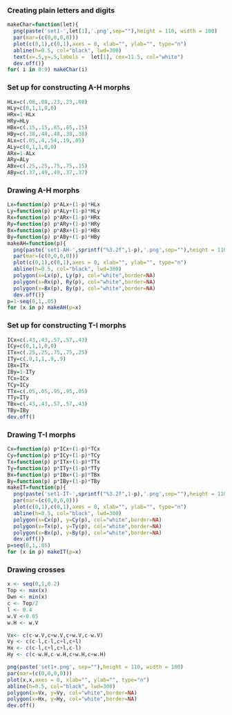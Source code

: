 ### Creating plain letters and digits
```r
makeChar=function(let){
  png(paste('set1-',let[1],'.png',sep=""),height = 110, width = 100) 
  par(mar=(c(0,0,0,0)))
  plot(c(0,1),c(0,1),axes = 0, xlab="", ylab="", type="n")
  abline(h=0.5, col="black", lwd=300)
  text(x=.5,y=.5,labels =  let[1], cex=11.5, col="white")
  dev.off()}
for( i in 0:9) makeChar(i)
```

### Set up for constructing A-H morphs
```r
HLx=c(.08,.08,.23,.23,.08)
HLy=c(0,1,1,0,0)
HRx=1-HLx
HRy=HLy
HBx=c(.15,.15,.85,.85,.15)
HBy=c(.38,.48,.48,.38,.38)
ALx=c(.05,.4,.54,.19,.05)
ALy=c(0,1,1,0,0)
ARx=1-ALx
ARy=ALy
ABx=c(.25,.25,.75,.75,.15)
ABy=c(.37,.49,.49,.37,.37)
```

### Drawing A-H morphs
```r
Lx=function(p) p*ALx+(1-p)*HLx
Ly=function(p) p*ALy+(1-p)*HLy
Rx=function(p) p*ARx+(1-p)*HRx
Ry=function(p) p*ARy+(1-p)*HRy
Bx=function(p) p*ABx+(1-p)*HBx
By=function(p) p*ABy+(1-p)*HBy
makeAH=function(p){
  png(paste('set1-AH-',sprintf("%3.2f",1-p),'.png',sep=""),height = 110, width = 100) 
  par(mar=(c(0,0,0,0)))
  plot(c(0,1),c(0,1),axes = 0, xlab="", ylab="", type="n")
  abline(h=0.5, col="black", lwd=300)
  polygon(x=Lx(p), Ly(p), col="white",border=NA)
  polygon(x=Rx(p), Ry(p), col="white",border=NA)
  polygon(x=Bx(p), By(p), col="white",border=NA)
  dev.off()}
p=1-seq(0,1,.05)
for (x in p) makeAH(p=x)
```

### Set up for constructing T-I morphs
```r
ICx=c(.43,.43,.57,.57,.43)
ICy=c(0,1,1,0,0)
ITx=c(.25,.25,.75,.75,.25)
ITy=c(.9,1,1,.9,.9)
IBx=ITx
IBy=1-ITy
TCx=ICx
TCy=ICy
TTx=c(.05,.05,.95,.95,.05)
TTy=ITy
TBx=c(.43,.43,.57,.57,.43)
TBy=IBy
dev.off()
```

### Drawing T-I morphs
```r
Cx=function(p) p*ICx+(1-p)*TCx
Cy=function(p) p*ICy+(1-p)*TCy
Tx=function(p) p*ITx+(1-p)*TTx
Ty=function(p) p*ITy+(1-p)*TTy
Bx=function(p) p*IBx+(1-p)*TBx
By=function(p) p*IBy+(1-p)*TBy
makeIT=function(p){
  png(paste('set1-IT-',sprintf("%3.2f",1-p),'.png',sep=""),height = 110, width = 100) 
  par(mar=(c(0,0,0,0)))
  plot(c(0,1),c(0,1),axes = 0, xlab="", ylab="", type="n")
  abline(h=0.5, col="black", lwd=300)
  polygon(x=Cx(p), y=Cy(p), col="white",border=NA)
  polygon(x=Tx(p), y=Ty(p), col="white",border=NA)
  polygon(x=Bx(p), y=By(p), col="white",border=NA)
  dev.off()}
p=seq(0,1,.05)
for (x in p) makeIT(p=x)
```

### Drawing crosses
```r
x <- seq(0,1,0.2)
Top <- max(x)
Dwn <- min(x)
c <- Top/2
l <- 0.4
w.V <-0.05
w.H <- w.V

Vx<- c(c-w.V,c+w.V,c+w.V,c-w.V)
Vy <- c(c-l,c-l,c+l,c+l)
Hx <- c(c-l,c+l,c+l,c-l)
Hy <- c(c-w.H,c-w.H,c+w.H,c+w.H)

png(paste('set1+.png', sep=""),height = 110, width = 100) 
par(mar=(c(0,0,0,0)))
plot(x,x,axes = 0, xlab="", ylab="", type="n")
abline(h=0.5, col="black", lwd=300)
polygon(x=Vx, y=Vy, col="white",border=NA)
polygon(x=Hx, y=Hy, col="white",border=NA)
dev.off()
```
